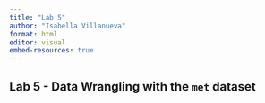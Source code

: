 ```yaml
---
title: "Lab 5"
author: "Isabella Villanueva"
format: html
editor: visual
embed-resources: true
---
```


## Lab 5 - Data Wrangling with the `met` dataset

###

